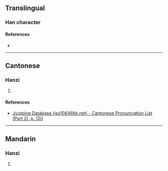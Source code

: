 {{character info/new}}
==Translingual==

===Han character===
{{Han char|rn=66|rad=攴|as=09|sn=13|four=|canj=HXYE,MXYE|ids=⿰臿攴}}

====References====
* {{Han ref|kx=0474.040|dkj=13308|dj=0827.160|hdz=21469.200|uh=656E|ud=25966}}

----

==Cantonese==

===Hanzi===
{{yue-hanzi|jyut=[[hap1]]|y=hap1}}

# {{rfdef|yue|sort=攴09}}

====References====
* [http://www.iso10646hk.net/jp/document/download.jsp Jyutping Database (iso10646hk.net) - Cantonese Pronunciation List (Part 2), p. 120]

----

==Mandarin==

===Hanzi===
{{cmn-hanzi|pin=[[xiá]] ([[xia2]])|wg=hsia<sup>2</sup>}}

# {{rfdef|cmn|sort=攴09}}